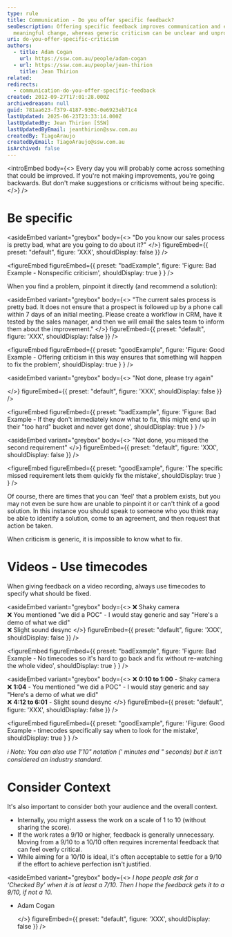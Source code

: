 ```yaml
---
type: rule
title: Communication - Do you offer specific feedback?
seoDescription: Offering specific feedback improves communication and encourages
  meaningful change, whereas generic criticism can be unclear and unproductive.
uri: do-you-offer-specific-criticism
authors:
  - title: Adam Cogan
    url: https://ssw.com.au/people/adam-cogan
  - url: https://ssw.com.au/people/jean-thirion
    title: Jean Thirion
related:
redirects:
  - communication-do-you-offer-specific-feedback
created: 2012-09-27T17:01:28.000Z
archivedreason: null
guid: 781aa623-f379-4187-930c-0e6923eb71c4
lastUpdated: 2025-06-23T23:33:14.000Z
lastUpdatedBy: Jean Thirion [SSW]
lastUpdatedByEmail: jeanthirion@ssw.com.au
createdBy: TiagoAraujo
createdByEmail: TiagoAraujo@ssw.com.au
isArchived: false
---
```

<introEmbed
  body={<>
Every day you will probably come across something that could be improved. If you're not making improvements, you're going backwards. But don't make suggestions or criticisms without being specific.
  </>}
/>
# Be specific

<asideEmbed
  variant="greybox"
  body={<>
    "Do you know our sales process is pretty bad, what are you going to do about it?"
  </>}
  figureEmbed={{
    preset: "default",
    figure: 'XXX',
    shouldDisplay: false
  }}
/>

<figureEmbed figureEmbed={{
  preset: "badExample",
  figure: 'Figure: Bad Example - Nonspecific criticism',
  shouldDisplay: true
} } />


When you find a problem, pinpoint it directly (and recommend a solution):

<asideEmbed
  variant="greybox"
  body={<>
    "The current sales process is pretty bad. It does not ensure that a prospect is followed up by a phone call within 7 days of an initial meeting. Please create a workflow in CRM, have it tested by the sales manager, and then we will email the sales team to inform them about the improvement."
  </>}
  figureEmbed={{
    preset: "default",
    figure: 'XXX',
    shouldDisplay: false
  }}
/>

<figureEmbed figureEmbed={{
  preset: "goodExample",
  figure: 'Figure: Good Example - Offering criticism in this way ensures that something will happen to fix the problem',
  shouldDisplay: true
} } />


<asideEmbed
  variant="greybox"
  body={<>
    "Not done, please try again"

  </>}
  figureEmbed={{
    preset: "default",
    figure: 'XXX',
    shouldDisplay: false
  }}
/>

<figureEmbed figureEmbed={{
  preset: "badExample",
  figure: 'Figure: Bad Example - If they don\'t immediately know what to fix, this might end up in their "too hard" bucket and never get done',
  shouldDisplay: true
} } />


<asideEmbed
  variant="greybox"
  body={<>
    "Not done, you missed the second requirement"
  </>}
  figureEmbed={{
    preset: "default",
    figure: 'XXX',
    shouldDisplay: false
  }}
/>

<figureEmbed figureEmbed={{
  preset: "goodExample",
  figure: 'The specific missed requirement lets them quickly fix the mistake',
  shouldDisplay: true
} } />


Of course, there are times that you can 'feel' that a problem exists, but you may not even be sure how are unable to pinpoint it or can't think of a good solution. In this instance you should speak to someone who you think may be able to identify a solution, come to an agreement, and then request that action be taken.

When criticism is generic, it is impossible to know what to fix.

# Videos - Use timecodes

When giving feedback on a video recording, always use timecodes to specify what should be fixed.

<asideEmbed
  variant="greybox"
  body={<>
    ❌ Shaky camera \
❌ You mentioned "we did a POC" - I would stay generic and say "Here's a demo of what we did"\
❌ Slight sound desync
  </>}
  figureEmbed={{
    preset: "default",
    figure: 'XXX',
    shouldDisplay: false
  }}
/>

<figureEmbed figureEmbed={{
  preset: "badExample",
  figure: 'Figure: Bad Example - No timecodes so it\'s hard to go back and fix without re-watching the whole video',
  shouldDisplay: true
} } />


<asideEmbed
  variant="greybox"
  body={<>
    ❌ **0:10 to 1:00** - Shaky camera\
❌ **1:04** - You mentioned "we did a POC" - I would stay generic and say "Here's a demo of what we did"\
❌ **4:12 to 6:01** - Slight sound desync
  </>}
  figureEmbed={{
    preset: "default",
    figure: 'XXX',
    shouldDisplay: false
  }}
/>

<figureEmbed figureEmbed={{
  preset: "goodExample",
  figure: 'Figure: Good Example - timecodes specifically say when to look for the mistake',
  shouldDisplay: true
} } />


*ℹ️ Note: You can also use 1'10" notation (' minutes and " seconds) but it isn't considered an industry standard.*

# Consider Context

It's also important to consider both your audience and the overall context.

* Internally, you might assess the work on a scale of 1 to 10 (without sharing the score).
* If the work rates a 9/10 or higher, feedback is generally unnecessary. Moving from a 9/10 to a 10/10 often requires incremental feedback that can feel overly critical.
* While aiming for a 10/10 is ideal, it's often acceptable to settle for a 9/10 if the effort to achieve perfection isn't justified.

<asideEmbed
  variant="greybox"
  body={<>
    *I hope people ask for a ‘Checked By’ when it is at least a 7/10.
Then I hope the feedback gets it to a 9/10, if not a 10.*

* Adam Cogan

  </>}
  figureEmbed={{
    preset: "default",
    figure: 'XXX',
    shouldDisplay: false
  }}
/>

